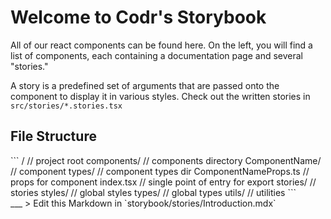 
<Meta title="Introduction" />

# Welcome to Codr's Storybook

All of our react components can be found here. On the left, you will find a
list of components, each containing a documentation page and several "stories."

A story is a predefined set of arguments that are passed onto the component to
display it in various styles. Check out the written stories in `src/stories/*.stories.tsx`

## File Structure

<div className="prose prose-xl">
```
/                               // project root
  components/                   // components directory
    ComponentName/              // component
      types/                    // component types dir
        ComponentNameProps.ts   // props for component
      index.tsx                 // single point of entry for export
  stories/                      // stories
  styles/                       // global styles
  types/                        // global types
  utils/                        // utilities
```
</div>
___
> Edit this Markdown in `storybook/stories/Introduction.mdx`
